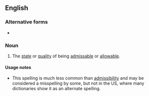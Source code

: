 ==English==
{{wikipedia|dab=admissibility}}

===Alternative forms===
* {{l|en|admissibility}}

===Noun===
{{en-noun}}

# The [[state]] or [[quality]] of being [[admissable]] or [[allowable]].

====Usage notes====
* This spelling is much less common than [[admissibility]] and may be considered a misspelling by some, but not in the US, where many dictionaries show it as an alternate spelling.